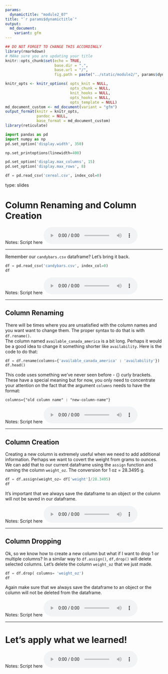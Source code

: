 ```yaml
---
params:
  dynamictitle: "module2_07"
title: "`r params$dynamictitle`"
output: 
  md_document:
    variant: gfm
---
```



```r
## DO NOT FORGET TO CHANGE THIS ACCORDINGLY 
library(rmarkdown)
# MAke sure you are updating your title 
knitr::opts_chunk$set(echo = TRUE,
                      base.dir = ".", 
                      base.url = "/",
                      fig.path = paste("../static/module2/", params$dynamictitle,"/", sep = ""))

knitr_opts <- knitr_options( opts_knit = NULL,
                             opts_chunk = NULL,
                             knit_hooks = NULL,
                             opts_hooks = NULL,
                             opts_template = NULL)
md_document_custom <- md_document(variant = "gfm")
output_format(knitr = knitr_opts,
              pandoc = NULL,
              base_format = md_document_custom)
library(reticulate)

```


```python
import pandas as pd
import numpy as np
pd.set_option('display.width', 350)

np.set_printoptions(linewidth=400)

pd.set_option('display.max_columns', 15)
pd.set_option('display.max_rows', 8)

df = pd.read_csv('cereal.csv', index_col=0)
```


type: slides

# Column Renaming and Column Creation


Notes: Script here
<html>
<audio controls >
  <source src="placeholder_audio.mp3" />
</audio></html>

---

Remember our `candybars.csv` dataframe? Let's bring it back. 


```python
df = pd.read_csv('candybars.csv', index_col=0)
df
```

Notes: Script here
<html>
<audio controls >
  <source src="placeholder_audio.mp3" />
</audio></html>

---

## Column Renaming

There will be times where you are unsatisfied with the column names and you want want to change them. The proper syntax to do that is with `df.rename()`.    
The column named `available_canada_america` is a bit long. Perhaps it would be a good idea to change it something shorter like `availability`. 
Here is the code to do that:


```python

df = df.rename(columns={'available_canada_america' : 'availability'})
df.head()

```


This code uses something we've never seen before - {} curly brackets.
These have a special meaning but for now, you only need to concentrate your attention on the fact that the argument `columns` needs to have the format:

```
columns={"old column name" : "new-column-name"}
```

Notes: Script here
<html>
<audio controls >
  <source src="placeholder_audio.mp3" />
</audio></html>

---


## Column Creation 

Creating a new column is extremely useful when we need to add additional information. Perhaps we want to covert the weight from grams to ounces. We can add that to our current dataframe using the `assign` function and naming the column `weight_oz`. 
The conversion for 1 oz = 28.3495 g. 


```python
df = df.assign(weight_oz= df['weight']/28.3495)
df
```

It's important that we always save the dataframe to an object or the column will not be saved in our dataframe.


Notes: Script here
<html>
<audio controls >
  <source src="placeholder_audio.mp3" />
</audio></html>

---

## Column Dropping 

Ok, so we know how to create a new column but what if I want to drop 1 or multiple columns? In a similar way to `df.assign()`, `df,drop()` will delete selected columns.
Let's delete the column `weight_oz` that we just made. 


```python
df = df.drop( columns= 'weight_oz')
df
```

Again make sure that we always save the dataframe to an object or the column will not be deleted from the dataframe.


Notes: Script here
<html>
<audio controls >
  <source src="placeholder_audio.mp3" />
</audio></html>

---

# Let’s apply what we learned!

Notes: Script here
<html>
<audio controls >
  <source src="placeholder_audio.mp3" />
</audio></html>

